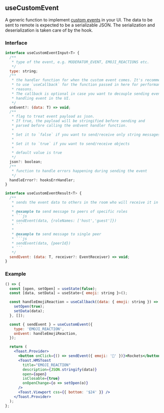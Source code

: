 ## useCustomEvent

A generic function to implement [custom events](https://www.100ms.live/docs/javascript/v2/features/chat#custom-events) in your UI.
The data to be sent to remote is expected to be a serializable JSON. The serialization
and deserialization is taken care of by the hook.


### Interface

```jsx
interface useCustomEventInput<T> {
  /**
   * type of the event, e.g. MODERATOR_EVENT, EMOJI_REACTIONS etc.
   */
  type: string;
  /**
   * the handler function for when the custom event comes. It's recommended
   * to use `useCallback` for the function passed in here for performance
   * reasons.
   * The callback is optional in case you want to decouple sending event and
   * handling event in the UI.
   */
  onEvent?: (data: T) => void;
  /**
   * flag to treat event payload as json.
   * If true, the payload will be stringified before sending and
   * parsed before calling the onEvent handler function.
   *
   * Set it to `false` if you want to send/receive only string messages
   *
   * Set it to `true` if you want to send/receive objects
   *
   * default value is true
   */
  json?: boolean;
  /**
   * function to handle errors happening during sending the event
   */
  handleError?: hooksErrHandler;
}
```

````jsx
interface useCustomEventResult<T> {
  /**
   * sends the event data to others in the room who will receive it in onEvent
   *
   * @example to send message to peers of specific roles
   * ```js
   * sendEvent(data, {roleNames: ['host','guest']})
   * ```
   *
   * @example to send message to single peer
   * ```js
   * sendEvent(data, {peerId})
   * ```
   */
  sendEvent: (data: T, receiver?: EventReceiver) => void;
}
````

### Example

<Story id="hooks-usecustomevent--use-video-hook" />

```jsx
() => {
  const [open, setOpen] = useState(false);
  const [data, setData] = useState<{ emoji: string }>();

  const handleEmojiReaction = useCallback((data: { emoji: string }) => {
    setOpen(true);
    setData(data);
  }, []);

  const { sendEvent } = useCustomEvent({
    type: 'EMOJI_REACTION',
    onEvent: handleEmojiReaction,
  });

  return (
    <Toast.Provider>
      <button onClick={() => sendEvent({ emoji: '🚀' })}>Rockets</button>
      <Toast.HMSToast
        title="EMOJI_REACTION"
        description={JSON.stringify(data)}
        open={open}
        isClosable={true}
        onOpenChange={o => setOpen(o)}
      />
      <Toast.Viewport css={{ bottom: '$24' }} />
    </Toast.Provider>
  );
};
```
